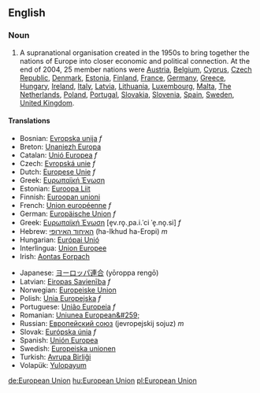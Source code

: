 {{wikipedia}}
==English==
===Noun===
#A supranational organisation created in the 1950s to bring together the nations of Europe into closer economic and political connection. At the end of 2004, 25 member nations were [[Austria]], [[Belgium]], [[Cyprus]], [[Czech Republic]], [[Denmark]], [[Estonia]], [[Finland]], [[France]], [[Germany]], [[Greece]], [[Hungary]], [[Ireland]], [[Italy]], [[Latvia]], [[Lithuania]], [[Luxembourg]], [[Malta]], [[The Netherlands]], [[Poland]], [[Portugal]], [[Slovakia]], [[Slovenia]], [[Spain]], [[Sweden]], [[United Kingdom]].

====Translations====
{{top}}
*Bosnian: [[Evropska unija]] ''f''
*Breton: [[Unaniezh Europa]]
*Catalan: [[Unió Europea]] ''f''
*Czech: [[Εvropská unie]] ''f''
*Dutch: [[Europese Unie]] ''f''
*Greek: [[Ευρωπαϊκή Ένωση]]
*Estonian: [[Euroopa Liit]]
*Finnish: [[Euroopan unioni]]
*French: [[Union européenne]] ''f''
*German: [[Europäische Union]] ''f''
*Greek: [[Ευρωπαϊκή Ένωση]] [e̞v.ro̞.ˌpa.i.ˈci ˈe̞.no̞.si] ''f''
*Hebrew: [[האיחוד האירופי]] (ha-Ikhud ha-Eropi) ''m''
*Hungarian: [[Európai Unió]]
*Interlingua: [[Union Europee]]
*Irish: [[Aontas Eorpach]]
{{mid}}
*Japanese: [[ヨーロッパ連合]] (yōroppa rengō)
*Latvian: [[Eiropas Savienība]] ''f''
*Norwegian: [[Europeiske Union]]
*Polish: [[Unia Europejska]] ''f''
*Portuguese: [[União Europeia]] ''f''
*Romanian: [[Uniunea European&#259;]]
*Russian: [[Европейский союз]] (jevropejskij sojuz) ''m''
*Slovak: [[Európska únia]] ''f''
*Spanish: [[Unión Europea]]
*Swedish: [[Europeiska unionen]]
*Turkish: [[Avrupa Birliği]]
*Volapük: [[Yulopayum]]
{{bottom}}

[[de:European Union]]
[[hu:European Union]]
[[pl:European Union]]
